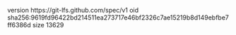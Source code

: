 version https://git-lfs.github.com/spec/v1
oid sha256:9619fd96422bd214511ea273717e46bf2326c7ae15219b8d149ebfbe7ff6386d
size 13629
